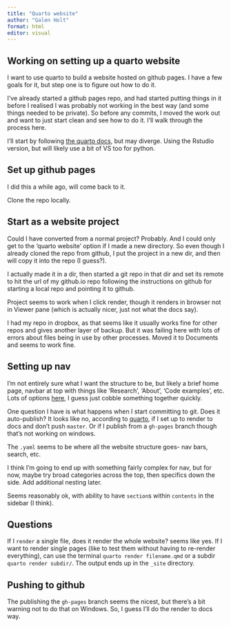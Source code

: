 ```yaml
---
title: "Quarto website"
author: "Galen Holt"
format: html
editor: visual
---
```


## Working on setting up a quarto website

I want to use quarto to build a website hosted on github pages. I have a few goals for it, but step one is to figure out how to do it.

I've already started a github pages repo, and had started putting things in it before I realised I was probably not working in the best way (and some things needed to be private). So before any commits, I moved the work out and want to just start clean and see how to do it. I'll walk through the process here.

I'll start by following [the quarto docs](https://quarto.org/docs/websites/), but may diverge. Using the Rstudio version, but will likely use a bit of VS too for python.

## Set up github pages

I did this a while ago, will come back to it.

Clone the repo locally.

## Start as a website project

Could I have converted from a normal project? Probably. And I could only get to the 'quarto website' option if I made a new directory. So even though I already cloned the repo from github, I put the project in a new dir, and then will copy it into the repo (I guess?).

I actually made it in a dir, then started a git repo in that dir and set its remote to hit the url of my github.io repo following the instructions on github for starting a local repo and pointing it to github.

Project seems to work when I click render, though it renders in browser not in Viewer pane (which is actually nicer, just not what the docs say).

I had my repo in dropbox, as that seems like it usually works fine for other repos and gives another layer of backup. But it was failing here with lots of errors about files being in use by other processes. Moved it to Documents and seems to work fine.

## Setting up nav

I'm not entirely sure what I want the structure to be, but likely a brief home page, navbar at top with things like 'Research', 'About', 'Code examples', etc. Lots of options [here](https://quarto.org/docs/websites/website-navigation.html), I guess just cobble something together quickly.

One question I have is what happens when I start committing to git. Does it auto-publish? It looks like no, according to [quarto](https://quarto.org/docs/publishing/github-pages.html), if I set up to render to docs and don't push `master`. Or if I publish from a `gh-pages` branch though that's not working on windows.

The `.yaml` seems to be where all the website structure goes- nav bars, search, etc.

I think I'm going to end up with something fairly complex for nav, but for now, maybe try broad categories across the top, then specifics down the side. Add additional nesting later.

Seems reasonably ok, with ability to have `section`s within `contents` in the sidebar (I think).

## Questions

If I `render` a single file, does it render the whole website? seems like yes. If I want to render single pages (like to test them without having to re-render everything), can use the terminal `quarto render filename.qmd` or a subdir `quarto render subdir/`. The output ends up in the `_site` directory.

## Pushing to github

The publishing the `gh-pages` branch seems the nicest, but there's a bit warning not to do that on Windows. So, I guess I'll do the render to docs way.
